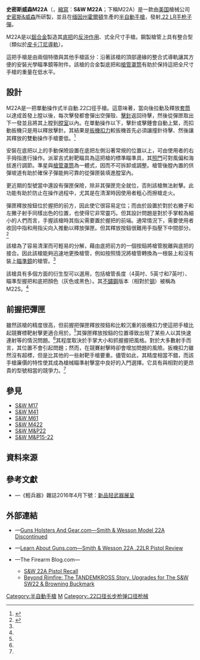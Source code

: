 {{noteTA
|G1=軍事
|G2=長度單位
|G3=Firearms
}}
{{Infobox Weapon
|name= 史密斯威森M22A<br />{{Lang|en|Smith & Wesson Model 22A}}
|image= File:S&W 22A.jpg
|image_size= 300px
|caption= 史密斯威森M22A
|origin= {{flagcountry|United States}}
|type= [[半自動手槍|半自動手槍]]
<!-- Type selection -->
|is_ranged= yes
|is_bladed= 
|is_explosive= 
|is_artillery= 
|is_vehicle= 
|is_missile= 
|is_UK= 
<!-- Service history -->
|service= 
|used_by= 
|wars= 
<!-- Production history -->
|designer= [[史密斯&威森|史密斯&威森]]
|design_date= 
|manufacturer= 史密斯&威森
|unit_cost= [[$|$]]329<ref>{{Cite web |url=http://www.smith-wesson.com/webapp/wcs/stores/servlet/Product4_750001_750051_764598_-1_757752_757751_757751_ProductDisplayErrorView_Y |title=Smith & Wesson Product 107412, Model 22A |accessdate=2016-05-31 |archive-date=2016-04-25 |archive-url=https://web.archive.org/web/20160425160632/http://www.smith-wesson.com/webapp/wcs/stores/servlet/Product4_750001_750051_764598_-1_757752_757751_757751_ProductDisplayErrorView_Y |dead-url=no }}</ref>
|production_date= 
|number= 
|variants= -{}-
* 標準型（Standard Issue，SI）
* 制式等級（Service Grade，SG）
* 制式等級指揮官型（Service Grade Commander，SGC）
* 鈦合金版本（Titanium Edition，TI）
* 鈦合金版本指揮官型（Titanium Edition Commander，TIC）
<!-- General specifications -->
|spec_label= 
|weight= 連空彈匣、5.5英吋槍管：963.9[[克|克]]（34[[盎司|盎司]]）
|length= 5.5英吋槍管：241.3[[毫米|毫米]]（9.5[[英寸|英寸]]）
|part_length= <div class="NavFrame collapsed" style="color: black; background-color: #FFFFFF; margin: 0 auto; padding: 0 10px; text-align: left;"><div class="NavHead" style="background-color: #FFFFFF; margin: 0 auto; padding: 0 10px; font-weight:normal;"></div><div class="NavContent" style="background-color: #FFFFFF; margin: 0 auto; padding: 0 10px;">
* 101.6毫米（4英吋）
* 139.7毫米（5.5英吋）
* 177.8毫米（7英吋）
</div>
</div>
|width= 
|height= 
|diameter= 
|crew= 
<!-- Ranged weapon specifications -->
|cartridge= [[.22_LR|.22 LR]]
|caliber= 5.59毫米（0.22英吋）
|barrels= 1根，[[钢|钢]]製，[[膛線|線膛]]，固定式，無[[槍口|槍口]]裝置
|action= <div class="NavFrame collapsed" style="color: black; background-color: #FFFFFF; margin: 0 auto; padding: 0 10px; text-align: left;"><div class="NavHead" style="background-color: #FFFFFF; margin: 0 auto; padding: 0 10px; font-weight:normal;"></div><div class="NavContent" style="background-color: #FFFFFF; margin: 0 auto; padding: 0 10px;">
* [[反沖作用_(槍械)|反沖作用]]
* {{Link-en|後膛槍炮|Breechloader|後膛裝填}}
</div>
</div>
|mode= {{Link-en|半自動槍械|Semi-automatic firearm|半自動}}
|rate= 
|velocity= 
|range= 
|max_range= 
|feed= 10發可拆卸式[[彈匣|彈匣]]
|sights= <div class="NavFrame collapsed" style="color: black; background-color: #FFFFFF; margin: 0 auto; padding: 0 10px; text-align: left;"><div class="NavHead" style="background-color: #FFFFFF; margin: 0 auto; padding: 0 10px; font-weight:normal;"></div><div class="NavContent" style="background-color: #FFFFFF; margin: 0 auto; padding: 0 10px;">
* [[機械瞄具|機械瞄具]]：派翠吉式方形立柱[[照準器|準星]]和可調節式[[照門|照門]]
* 槍管頂部的{{Link-en|韋弗式導軌|Weaver rail mount}}安裝[[瞄準鏡|光學瞄準鏡]]、[[紅點鏡|紅點鏡／反射式瞄準鏡]]、[[全像武器照準器|全息瞄準鏡]]、[[夜視鏡|夜視鏡]]或[[熱成像儀|熱成像儀]]（可拆卸）
</div>
</div>
<!-- 火炮規格 -->
|breech= 
|recoil= 
|carriage= 
|elevation= 
|traverse= 
<!-- 刃器規格 -->
|blade_type= 
|hilt_type= 
|sheath_type= 
|head_type= 
|haft_type= 
<!-- 爆炸物內填炸藥規格 --> 
|filling= 
|filling_weight= 
|detonation= 
|yield= 
<!-- 車輛/飛彈 規格 -->
|armour= 
|primary_armament= 
|secondary_armament= 
|engine= 
|engine_power= 
|transmission= 
|payload_capacity= 
|fuel_capacity= 
|pw_ratio= 
|suspension= 
|clearance= 
|vehicle_range= 
|speed= 
|guidance= 
|steering= 
<!-- Missiles only -->
|wingspan= 
|propellant= 
|ceiling= 
|altitude= 
|depth= 
|boost= 
|accuracy= 
|launch_platform= 
|transport= 
}}

'''史密斯威森M22A'''（{{Lang-en|'''Smith & Wesson Model 22A'''}}，[[縮寫|縮寫]]：'''S&W M22A'''；下稱M22A）是一款由[[美国|美国]]槍械公司[[史密斯&威森|史密斯&威森]]所研製，並且在[[缅因州|缅因州]][[霍尔顿_(缅因州)|霍爾頓]]生產的[[半自動手槍|半自動手槍]]，發射[[.22_LR|.22 LR]][[手枪|手枪]][[子彈|子彈]]。

M22A是以[[鋁合金|鋁合金]]製造其[[机匣|底把]]的[[反沖作用_(槍械)|反沖作用]]、{{Link-en|後膛槍炮|Breechloader|後膛裝填}}式全尺寸手槍。鋼製槍管上具有整合型{{Link-en|韋弗式導軌|Weaver rail mount|韋弗樣式導軌}}（類似於[[皮卡汀尼導軌|皮卡汀尼導軌]]）。

這把手槍是由兩個特徵與其他手槍區分：沿著該槍的頂部邊緣的整合式導軌讓其方便的安裝光學瞄準鏡等附件。該槍的合金製底把和[[槍管罩筒|槍管罩筒]]有助於保持這把全尺寸手槍的重量在低水平。

== 設計 ==
M22A是一把單動操作式半自動.22口徑手槍。這意味著，當向後拉動及釋放[[手槍套筒|套筒]]以達成首發上膛以後，每次擊發都會彈出空彈殼、[[撞針|擊針]]返回待擊，然後從彈匣取出下一發並且將其上膛到[[膛室|膛室]]以內。在單動操作以下，擊針或擊錘會自動上緊，而扣動扳機只是用以釋放擊針。其結果是[[扳機扣力|扳機扣力]]較扳機首先必須讓撞針待擊、然後讓其釋放的雙動操作手槍要低。<ref name="SupicaNahas2007">{{cite book|last1=Supica|first1=Jim|last2=Nahas|first2=Richard|title=Standard Catalog of Smith & Wesson|url=http://books.google.com/books?id=D8qXdU45SCUC&pg=PA168|year=2007|publisher=F+W Media, Inc|location=Iola, Wisconsin|isbn=0-89689-293-X|page=282|access-date=2016-05-31|archive-date=2014-06-29|archive-url=https://web.archive.org/web/20140629091143/http://books.google.com/books?id=D8qXdU45SCUC&pg=PA168|dead-url=no}}</ref>

安裝在底把以上的手動保險設置在底把左側沿著常規的位置以上，可由使用者的右手拇指進行操作。派翠吉式射靶瞄具為這把槍的標準瞄準具，其[[照門|照門]]可對風偏和海拔進行調節。準星與[[槍管罩筒|槍管罩筒]]為一體式，因而不可拆卸或調整。槍管後膛內置的供彈坡道有助於確保子彈能夠可靠的從彈匣裝填進膛室內。

更近期的型號當中還設有彈匣保險，除非其彈匣完全就位，否則該槍無法射擊。此功能有助於防止在操作過程中，尤其是在清潔時因使用者粗心而擦槍走火。

彈匣釋放按鈕位於握把的前方，因此使它很容易定位；而由於設置於對於右撇子和左撇子射手同樣出色的位置，也使得它非常靈巧。但其設計問題是對於手掌較為細小的人們而言，手握該槍時其指尖需要置於握把的前端。通常情況下，需要使用者收回中指和用指尖向入推動以釋放彈匣。但其釋放按鈕很難用手指壓下中間部分。<ref name="Michalowski2004">{{cite book|last=Michalowski|first=Kevin|title=The Gun Digest Book of Guns for Personal Defense: Arms & Accessories for Self-Defense|url=http://books.google.com/books?id=afBYJeUSn7AC&pg=PA102|date=27 October 2004|publisher=Gun Digest Books|location=Iola, Wisconsin|isbn=0-87349-931-X|page=102|access-date=2016-05-31|archive-date=2014-07-08|archive-url=https://web.archive.org/web/20140708153950/http://books.google.com/books?id=afBYJeUSn7AC&pg=PA102|dead-url=no}}</ref>

該槍為了容易清潔而可輕易的分解，藉由底把前方的一個按鈕將槍管脫離與底把的接合。因此該槍能夠迅速地更換槍管，例如按照情況將槍管轉換為一根裝上和沒有裝上[[瞄準鏡|瞄準鏡]]的槍管。<ref name="SupicaNahas2007"/>

該槍具有多個方面的衍生型可以選用，包括槍管長度（4英吋、5{{frac|1|2}}英寸和7英吋）、瞄準型握把和底把顏色（灰色或黑色）。其[[不鏽鋼|不鏽鋼]]版本（相對於{{Link-en|烤藍|Bluing (steel)}}[[钢|钢]]）被稱為M22S。<ref name="SupicaNahas2007"/>

== 前握把彈匣 ==
雖然該槍的精度很高，但前握把彈匣釋放按鈕和比較沉重的扳機扣力使這把手槍比起競賽標靶射擊更適合用於{{Link-en|鐵罐射擊|Plinking}}。<ref name="SupicaNahas2007"/>其彈匣釋放按鈕的位置導致出現了某些人以其快速連射等的情況問題。<ref name="Michalowski2004"/>其程度取決於手掌大小和抓握握把風格。對於大多數射手而言，其位置不會引起問題；然而，在競賽射擊時卻會增加問題的風險。{{Citation needed|date=March 2010}}扳機扣力雖然沒有超標，但是比其他的一些射靶手槍要重。儘管如此，其精度相當不錯，而該手槍廉價的特性使其成為槍械瞄準射擊當中良好的入門選擇。它具有與相對的更昂貴的型號相當的競爭力。<ref name="Michalowski2004"/>

== 參見 ==
* [[史密斯威森M17左輪手槍|S&W M17]]
* [[史密斯威森M41半自動手槍|S&W M41]]
* [[史密斯威森M61半自動手槍|S&W M61]]
* [[史密斯威森M422半自動手槍|S&W M422]]
* [[史密斯威森軍警型半自動手槍|S&W M&P22]]
* [[史密斯威森軍警型M&P15-22半自動步槍|S&W M&P15-22]]

== 資料來源 ==
<div class="references-small">
<references />
</div>

== 參考文獻 ==
* {{zh-hans icon}}—《輕兵器》雜誌2016年4月下號：[http://www.xzbu.com/8/view-7311931.htm 新品轻武器展呈] {{Wayback|url=http://www.xzbu.com/8/view-7311931.htm |date=20190706041843 }}

== 外部連結 ==
* {{en icon}}—[http://www.gunsholstersandgear.com/2015/05/11/smith-wesson-model-22a-discontinued/ Guns Holsters And Gear.com—Smith & Wesson Model 22A Discontinued] {{Wayback|url=http://www.gunsholstersandgear.com/2015/05/11/smith-wesson-model-22a-discontinued/ |date=20200812232729 }}
* {{en icon}}—[https://www.learnaboutguns.com/2009/10/04/smith-wesson-22a-22lr-pistol-review/ Learn About Guns.com—Smith & Wesson 22A .22LR Pistol Review] {{Wayback|url=https://www.learnaboutguns.com/2009/10/04/smith-wesson-22a-22lr-pistol-review/ |date=20190801115517 }}
* {{en icon}}—The Firearm Blog.com—
** [http://www.thefirearmblog.com/blog/2009/06/22/sw-22a-pistol-recall/ S&W 22A Pistol Recall] {{Wayback|url=http://www.thefirearmblog.com/blog/2009/06/22/sw-22a-pistol-recall/ |date=20201027012218 }}
** [http://www.thefirearmblog.com/blog/2016/10/10/tandemkross/ Beyond Rimfire: The TANDEMKROSS Story, Upgrades for The S&W SW22 & Browning Buckmark] {{Wayback|url=http://www.thefirearmblog.com/blog/2016/10/10/tandemkross/ |date=20201129081320 }}

{{史密斯威森公司}}

{{DEFAULTSORT:Smith & Wesson M&P}}
[[Category:半自動手槍|Category:半自動手槍]]
[[Category:史密斯威森半自動手槍|M]]
[[Category:.22口径长步枪弹口径枪械|Category:.22口径长步枪弹口径枪械]]